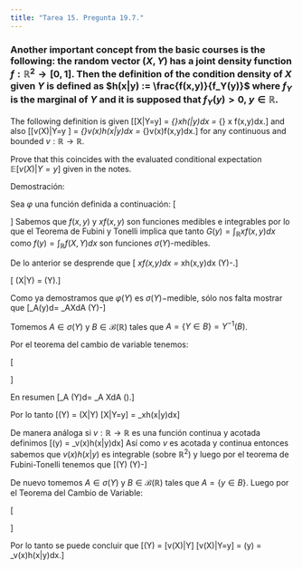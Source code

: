 ```yaml
---
title: "Tarea 15. Pregunta 19.7."
---
```


### Another important concept from the basic courses is the following: the random vector $(X,Y)$ has a joint density function $f: \mathbb{R}^2 \to [0,1]$. Then the definition of the condition density of $X$ given $Y$ is defined as $h(x|y) := \frac{f(x,y)}{f_Y(y)}$ where $f_Y$ is the marginal of $Y$ and it is supposed that $f_Y(y)>0$, $y \in \mathbb{R}$.     
The following definition is given 
\[\mathbb{E}[X|Y=y] = \int_{\mathbb{R}}xh(|y)dx = \frac{1}{f_Y(y)}\int_{\mathbb{R}} x f(x,y)dx.\]
and also
\[\mathbb{E}[v(X)|Y=y ] = \int_{\mathbb{R}}v(x)h(x|y)dx = \frac{1}{f_Y(y)}\int_{\mathbb{R}}v(x)f(x,y)dx.\]
for any continuous and bounded $v:\mathbb{R} \to \mathbb{R}$.

Prove that this coincides with the evaluated conditional expectation $\mathbb{E}[v(X)|Y = y]$ given in the notes. 


Demostración: 

Sea $\varphi$ una función definida a continuación:
\[\begin{split}
\varphi(y)&: \mathbb{R} \to \mathbb{R}\\\\
\varphi(y) &= \int_\mathbb{R} xf(x,y)dx
\end{split}\]
Sabemos que $f(x,y)$ y $xf(x,y)$ son funciones medibles e integrables por lo que el Teorema de Fubini y Tonelli implica que tanto $G(y) = \int_\mathbb{R}xf(x,y)dx$ como $f(y) =  \int_\mathbb{R} f(X,Y)dx$ son funciones $\sigma(Y)$-medibles.


De lo anterior se desprende que \[\frac{1}{f(y)}\int_\mathbb{R} xf(x,y)dx = \int_\mathbb{R}xh(x,y)dx \quad \mbox{ es } \sigma(Y)-\mbox{medible}.\]

\[\mbox{PD. } \mathbb{E}(X|Y) = \varphi(Y).\]

Como ya demostramos que $\varphi(Y)$ es $\sigma(Y)-$medible, sólo nos falta mostrar que \[\int_A\varphi(y)d\lambda = \int_AXd\lambda \quad \forall A \in \sigma(Y)-\mbox{medible.}\]

Tomemos $A\in \sigma(Y)$ y $B \in \mathscr{B}(\mathbb{R})$ tales que $A = \{Y \in B\} = Y^{-1}(B)$.

Por el teorema del cambio de variable tenemos:

\[\begin{split}
\int_A \varphi(Y)d\lambda &= \int_B\varphi(Y)d\mathbb{P}^Y(dy)\\\\
&= \int_B \varphi(y)f_y(y)dy\\\\
&= \int_B (\int_\mathbb{R} x h(x|y)dx)f_y(y)dy\\\\
&= \int_B (\int_\mathbb{R} x \frac{f(x,y)}{f_y(y)}dx)f_y(y)dy\\\\
&= \int_B (\int_\mathbb{R} x f(x,y)dx)dy\\\\
&= \int_A X d\lambda \quad (\mbox{Teorema del Cambio de Var.})
\end{split}\]

En resumen \[\int_A \varphi(Y)d\lambda = \int_A Xd\lambda \quad \forall A \in \mathscr{B}(\mathbb{R}).\]

Por lo tanto
\[\varphi(Y) = \mathbb{E}(X|Y) \implies \mathbb{E}[X|Y=y] = \int_\mathbb{R}xh(x|y)dx\]

De manera análoga si $v:\mathbb{R} \to \mathbb{R}$ es una función continua y acotada definimos \[\varphi(y) = \int_\mathbb{R}v(x)h(x|y)dx\]
Así como $v$ es acotada y continua entonces sabemos que $v(x)h(x|y)$ es integrable (sobre $\mathbb{R}^2$) y luego por el teorema de Fubini-Tonelli tenemos que \[\varphi(Y) \quad \mbox{es} \quad \sigma(Y)-\mbox{medible}\]

De nuevo tomemos $A \in \sigma(Y)$ y $B \in \mathscr{B}(\mathbb{R})$ tales que $A = \{y \in B\}$. Luego por el Teorema del Cambio de Variable:

\[\begin{split}
\int_A \varphi(Y)d\lambda &= \int_B\varphi(y)d\mathbb{P}^y(dy)\\\\
&= \int_B \varphi(y)f_y(y)dy\\\\
&= \int_B (\int_\mathbb{R} v(x)h(x|y)dx)f_y(y)dy\\\\
&= \int_B(\int_\mathbb{R} v(x)f(x,y)dx)dy\\\\
&= \int_A v(X)d\lambda \quad (\mbox{Por el TCV})
\end{split}\]

Por lo tanto se puede concluir que 
\[\varphi(Y) = \mathbb{E}[v(X)|Y] \implies \mathbb{E}[v(X)|Y=y] = \varphi(y) = \int_\mathbb{R}v(x)h(x|y)dx.\]